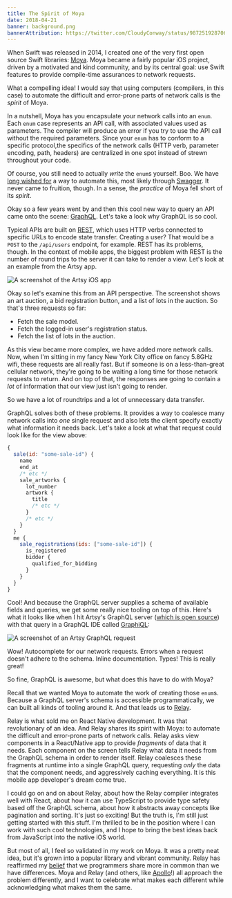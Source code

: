```yaml
---
title: The Spirit of Moya
date: 2018-04-21
banner: background.png
bannerAttribution: https://twitter.com/CloudyConway/status/987251928706027520
---
```



When Swift was released in 2014, I created one of the very first open source Swift libraries: [Moya][]. Moya became a fairly popular iOS project, driven by a motivated and kind community, and by its central goal: use Swift features to provide compile-time assurances to network requests.

What a compelling idea! I would say that using computers (compilers, in this case) to automate the difficult and error-prone parts of network calls is the _spirit_ of Moya.


In a nutshell, Moya has you encapsulate your network calls into an `enum`. Each `enum` case represents an API call, with associated values used as parameters. The compiler will produce an error if you try to use the API call without the required parameters. Since your `enum` has to conform to a specific protocol,the specifics of the network calls (HTTP verb, parameter encoding, path, headers) are centralized in one spot instead of strewn throughout your code.

Of course, you still need to actually _write_ the `enum`s yourself. Boo. We have [long wished for](https://github.com/Moya/Moya/issues/73) a way to automate this, most likely through [Swagger](https://swagger.io). It never came to fruition, though. In a sense, the _practice_ of Moya fell short of its _spirit_.

Okay so a few years went by and then this cool new way to query an API came onto the scene: [GraphQL][]. Let's take a look why GraphQL is so cool.

Typical APIs are built on [REST][], which uses HTTP verbs connected to specific URLs to encode state transfer. Creating a user? That would be a `POST` to the `/api/users` endpoint, for example. REST has its problems, though. In the context of mobile apps, the biggest problem with REST is the number of round trips to the server it can take to render a view. Let's look at an example from the Artsy app.

<Narrow>

![A screenshot of the Artsy iOS app](./artsy.png)

</Narrow>

Okay so let's examine this from an API perspective. The screenshot shows an art auction, a bid registration button, and a list of lots in the auction. So that's three requests so far: 

- Fetch the sale model.
- Fetch the logged-in user's registration status.
- Fetch the list of lots in the auction.

As this view became more complex, we have added more network calls. Now, when I'm sitting in my fancy New York City office on fancy 5.8GHz wifi, these requests are all really fast. But if someone is on a less-than-great cellular network, they're going to be waiting a long time for those network requests to return. And on top of that, the responses are going to contain a _lot_ of information that our view just isn't going to render.

So we have a lot of roundtrips and a lot of unnecessary data transfer.

GraphQL solves both of these problems. It provides a way to coalesce many network calls into _one_ single request and also lets the client specify exactly what information it needs back. Let's take a look at what that request could look like for the view above:

```js
{
  sale(id: "some-sale-id") {
    name
    end_at
    /* etc */
    sale_artworks {
      lot_number
      artwork {
        title
        /* etc */
      }
      /* etc */
    }
  }
  me {
    sale_registrations(ids: ["some-sale-id"]) {
      is_registered
      bidder {
        qualified_for_bidding
      }
    }
  }
}
```

Cool! And because the GraphQL server supplies a schema of available fields and queries, we get some really nice tooling on top of this. Here's what it looks like when I hit Artsy's GraphQL server ([which is open source][metaphysics]) with that query in a GraphQL IDE called [GraphiQL][]:

<Wide>

![A screenshot of an Artsy GraphQL request](./graphiql.png)

</Wide>

Wow! Autocomplete for our network requests. Errors when a request doesn't adhere to the schema. Inline documentation. Types! This is really great!

So fine, GraphQL is awesome, but what does this have to do with Moya?

Recall that we wanted Moya to automate the work of creating those `enum`s. Because a GraphQL server's schema is accessible programmatically, we can built all kinds of tooling around it. And that leads us to [Relay][].

Relay is what sold me on React Native development. It was that revolutionary of an idea. And Relay shares its spirit with Moya: to automate the difficult and error-prone parts of network calls. Relay asks view components in a React/Native app to provide _fragments_ of data that it needs. Each component on the screen tells Relay what data it needs from the GraphQL schema in order to render itself. Relay coalesces these fragments at runtime into a single GraphQL query, requesting _only_ the data that the component needs, and aggressively caching everything. It is this mobile app developer's dream come true.

I could go on and on about Relay, about how the Relay compiler integrates well with React, about how it can use TypeScript to provide type safety based off the GraphQL schema, about how it abstracts away concepts like pagination and sorting. It's just so exciting! But the truth is, I'm still just getting started with this stuff. I'm thrilled to be in the position where I can work with such cool technologies, and I hope to bring the best ideas back from JavaScript into the native iOS world.

But most of all, I feel so validated in my work on Moya. It was a pretty neat idea, but it's grown into a popular library and vibrant community. Relay has reaffirmed my [belief][] that we programmers share more in common than we have differences. Moya and Relay (and others, like [Apollo][]!) all approach the problem differently, and I want to celebrate what makes each different while acknowledging what makes them the same.

[Moya]: https://github.com/Moya/Moya
[GraphQL]: http://graphql.org
[REST]: https://en.wikipedia.org/wiki/Representational_state_transfer
[metaphysics]: https://github.com/artsy/metaphysics
[GraphiQL]: https://github.com/graphql/graphiql
[Relay]: https://facebook.github.io/relay/
[belief]: /blog/coding-interview-take-home-challenges/
[Apollo]: https://www.apollographql.com

  